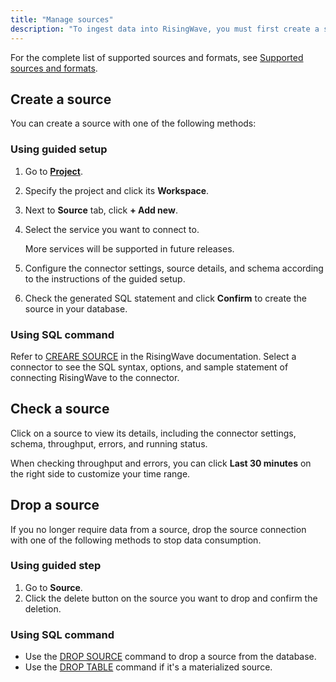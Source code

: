 ```yaml
---
title: "Manage sources"
description: "To ingest data into RisingWave, you must first create a source. A source refers to an external data feed that RisingWave can read from. You can connect RisingWave to a variety of external sources like databases and message brokers. After a source is connected, you can create materialized views to perform analysis or sinks for data transformations."
---
```


For the complete list of supported sources and formats, see [Supported sources and formats](/docs/current/sql-create-source/#supported-sources).

## Create a source

You can create a source with one of the following methods:

### Using guided setup

1. Go to [**Project**](https://cloud.risingwave.com/project/home/).
2. Specify the project and click its **Workspace**.
3. Next to **Source** tab, click **\+ Add new**.
4. Select the service you want to connect to.
    <Note>

    More services will be supported in future releases.

    </Note>
5. Configure the connector settings, source details, and schema according to the instructions of the guided setup.
6. Check the generated SQL statement and click **Confirm** to create the source in your database.

### Using SQL command

Refer to [CREARE SOURCE](/docs/current/sql-create-source/#supported-sources) in the RisingWave documentation. Select a connector to see the SQL syntax, options, and sample statement of connecting RisingWave to the connector.

## Check a source

Click on a source to view its details, including the connector settings, schema, throughput, errors, and running status.

<Tip>

When checking throughput and errors, you can click **Last 30 minutes** on the right side to customize your time range.
</Tip>

## Drop a source

If you no longer require data from a source, drop the source connection with one of the following methods to stop data consumption.

### Using guided step

1. Go to **Source**.
2. Click the delete button on the source you want to drop and confirm the deletion.

### Using SQL command

* Use the [DROP SOURCE](/docs/current/sql-drop-source/) command to drop a source from the database.
* Use the [DROP TABLE](/docs/current/sql-drop-table/) command if it's a materialized source.
